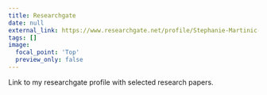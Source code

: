 ```yaml
---
title: Researchgate
date: null
external_link: https://www.researchgate.net/profile/Stephanie-Martinic-Caneo
tags: []
image:
  focal_point: 'Top'
  preview_only: false
---
```

Link to my researchgate profile with selected research papers.